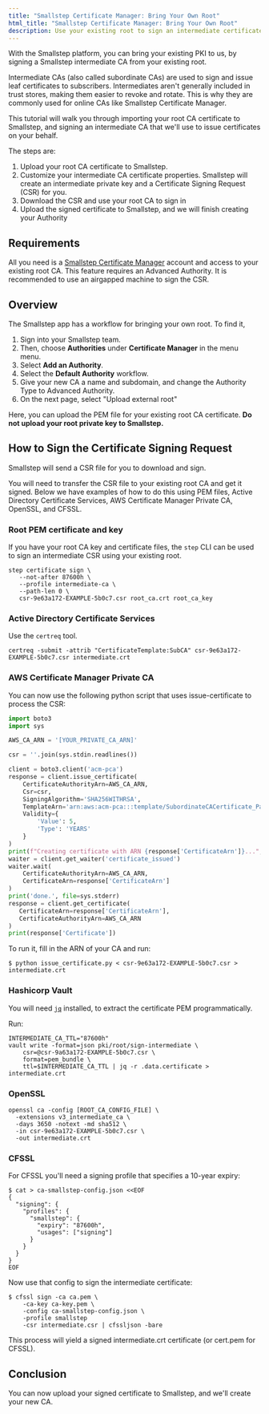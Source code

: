 ```yaml
---
title: "Smallstep Certificate Manager: Bring Your Own Root"
html_title: "Smallstep Certificate Manager: Bring Your Own Root"
description: Use your existing root to sign an intermediate certificate for use in Smallstep
---
```



With the Smallstep platform, you can bring your existing PKI to us, by signing a Smallstep intermediate CA from your existing root.

Intermediate CAs (also called subordinate CAs) are used to sign and issue leaf certificates to subscribers. Intermediates aren't generally included in trust stores, making them easier to revoke and rotate. This is why they are commonly used for online CAs like Smallstep Certificate Manager.

This tutorial will walk you through importing your root CA certificate to Smallstep, and signing an intermediate CA that we'll use to issue certificates on your behalf.

The steps are:
1. Upload your root CA certificate to Smallstep.
2. Customize your intermediate CA certificate properties. Smallstep will create an intermediate private key and a Certificate Signing Request (CSR) for you.
3. Download the CSR and use your root CA to sign in
4. Upload the signed certificate to Smallstep, and we will finish creating your Authority

## Requirements

All you need is a [Smallstep Certificate Manager](https://smallstep.com/signup) account and access to your existing root CA.
This feature requires an Advanced Authority.
It is recommended to use an airgapped machine to sign the CSR.

## Overview

The Smallstep app has a workflow for bringing your own root.
To find it,

1. Sign into your Smallstep team.
2. Then, choose **Authorities** under **Certificate Manager** in the menu menu.
3. Select **Add an Authority**.
4. Select the **Default Authority** workflow.
5. Give your new CA a name and subdomain, and change the Authority Type to Advanced Authority.
6. On the next page, select "Upload external root"

Here, you can upload the PEM file for your existing root CA certificate.
**Do not upload your root private key to Smallstep.**

## How to Sign the Certificate Signing Request

Smallstep will send a CSR file for you to download and sign.

You will need to transfer the CSR file to your existing root CA and get it signed. Below we have examples of
how to do this using PEM files, Active Directory Certificate Services, AWS Certificate Manager Private CA, OpenSSL, and CFSSL.

### Root PEM certificate and key

If you have your root CA key and certificate files, the `step` CLI can be used to sign an intermediate CSR using your existing root.

```shell
step certificate sign \
   --not-after 87600h \
   --profile intermediate-ca \
   --path-len 0 \
   csr-9e63a172-EXAMPLE-5b0c7.csr root_ca.crt root_ca_key
```

### Active Directory Certificate Services

Use the `certreq` tool.

```shell
certreq -submit -attrib "CertificateTemplate:SubCA" csr-9e63a172-EXAMPLE-5b0c7.csr intermediate.crt
```

### AWS Certificate Manager Private CA

You can now use the following python script that uses issue-certificate to process the CSR:

```python nocopy
import boto3
import sys

AWS_CA_ARN = '[YOUR_PRIVATE_CA_ARN]'

csr = ''.join(sys.stdin.readlines())

client = boto3.client('acm-pca')
response = client.issue_certificate(
    CertificateAuthorityArn=AWS_CA_ARN,
    Csr=csr,
    SigningAlgorithm='SHA256WITHRSA',
    TemplateArn='arn:aws:acm-pca:::template/SubordinateCACertificate_PathLen1/V1',
    Validity={
        'Value': 5,
        'Type': 'YEARS'
    }
)
print(f"Creating certificate with ARN {response['CertificateArn']}...", file=sys.stderr, end='')
waiter = client.get_waiter('certificate_issued')
waiter.wait(
    CertificateAuthorityArn=AWS_CA_ARN,
    CertificateArn=response['CertificateArn']
)
print('done.', file=sys.stderr)
response = client.get_certificate(
   CertificateArn=response['CertificateArn'],
   CertificateAuthorityArn=AWS_CA_ARN
)
print(response['Certificate'])
```

To run it, fill in the ARN of your CA and run:

```shell-session nocopy
$ python issue_certificate.py < csr-9e63a172-EXAMPLE-5b0c7.csr > intermediate.crt
```

### Hashicorp Vault

You will need [`jq`](https://jqlang.github.io/jq/) installed, to extract the certificate PEM programmatically.

Run:

```
INTERMEDIATE_CA_TTL="87600h"
vault write -format=json pki/root/sign-intermediate \
	csr=@csr-9a63a172-EXAMPLE-5b0c7.csr \
	format=pem_bundle \
	ttl=$INTERMEDIATE_CA_TTL | jq -r .data.certificate > intermediate.crt
```

### OpenSSL

```shell-session nocopy
openssl ca -config [ROOT_CA_CONFIG_FILE] \
  -extensions v3_intermediate_ca \
  -days 3650 -notext -md sha512 \
  -in csr-9e63a172-EXAMPLE-5b0c7.csr \
  -out intermediate.crt
  ```

### CFSSL

For CFSSL you'll need a signing profile that specifies a 10-year expiry:
``` shell-session nocopy
$ cat > ca-smallstep-config.json <<EOF
{
  "signing": {
    "profiles": {
      "smallstep": {
        "expiry": "87600h",
        "usages": ["signing"]
      }
    }
  }
}
EOF
```

Now use that config to sign the intermediate certificate:

``` shell-session nocopy
$ cfssl sign -ca ca.pem \
    -ca-key ca-key.pem \
    -config ca-smallstep-config.json \
    -profile smallstep
    -csr intermediate.csr | cfssljson -bare
```

This process will yield a signed intermediate.crt certificate (or cert.pem for CFSSL).

## Conclusion

You can now upload your signed certificate to Smallstep, and we'll create your new CA.

